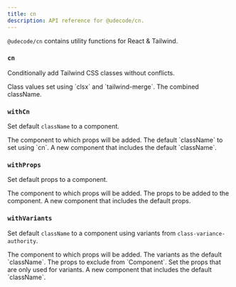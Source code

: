```yaml
---
title: cn
description: API reference for @udecode/cn.
---
```


`@udecode/cn` contains utility functions for React & Tailwind.

### `cn`

Conditionally add Tailwind CSS classes without conflicts.

<API name="cn">
<APIParameters>
  <APIItem name="...inputs" type="CxOptions">
    Class values set using `clsx` and `tailwind-merge`.
  </APIItem>
</APIParameters>

<APIReturns type="string">
  The combined className.
</APIReturns>
</API>

### `withCn`

Set default `className` to a component.

<API name="withCn">
<APIParameters>
  <APIItem name="Component" type="React.ComponentType">
    The component to which props will be added.
  </APIItem>
  <APIItem name="...inputs" type="CxOptions">
    The default `className` to set using `cn`.
  </APIItem>
</APIParameters>

<APIReturns type="React.ComponentType">
  A new component that includes the default `className`.
</APIReturns>
</API>

### `withProps`

Set default props to a component.

<API name="withProps">
<APIParameters>
  <APIItem name="Component" type="React.ComponentType | ElementType">
    The component to which props will be added.
  </APIItem>
  <APIItem name="props" type="Partial<T>">
    The props to be added to the component.
  </APIItem>
</APIParameters>

<APIReturns type="React.ComponentType">
  A new component that includes the default props.
</APIReturns>
</API>

### `withVariants`

Set default `className` to a component using variants from `class-variance-authority`.

<API name="withVariants">
<APIParameters>
  <APIItem name="Component" type="React.ComponentType | ElementType">
    The component to which props will be added.
  </APIItem>
  <APIItem name="variants" type="V extends ReturnType<typeof cva>">
    The variants as the default `className`.
  </APIItem>
  <APIItem name="onlyVariantsProps" type="(keyof VariantProps<V>)[]">
    The props to exclude from `Component`. Set the props that are only used for variants.
  </APIItem>
</APIParameters>

<APIReturns type="React.ComponentType">
  A new component that includes the default `className`.
</APIReturns>
</API>
